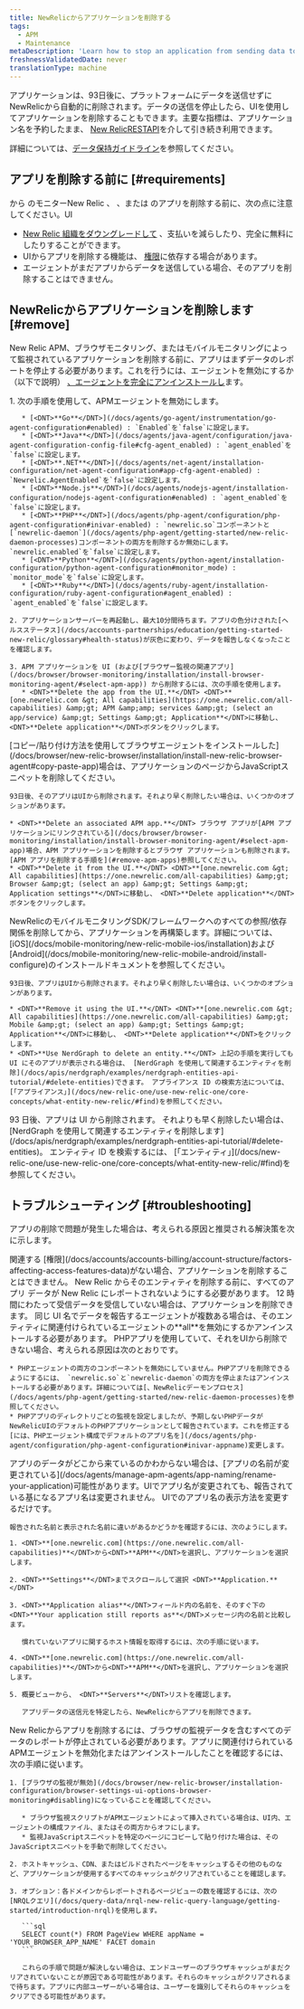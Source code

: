 ```yaml
---
title: NewRelicからアプリケーションを削除する
tags:
  - APM
  - Maintenance
metaDescription: 'Learn how to stop an application from sending data to New Relic, and how to remove it from the UI.'
freshnessValidatedDate: never
translationType: machine
---
```


アプリケーションは、93日後に、プラットフォームにデータを送信せずにNewRelicから自動的に削除されます。データの送信を停止したら、UIを使用してアプリケーションを削除することもできます。主要な指標は、アプリケーション名を予約したまま、 [New RelicRESTAPI](/docs/apis/rest-api-v2/getting-started/introduction-new-relic-rest-api-v2)を介して引き続き利用できます。

詳細については、[データ保持ガイドライン](/docs/accounts/accounts/data-management/overview-data-retention-components#apm)を参照してください。

## アプリを削除する前に [#requirements]

から のモニターNew Relic<InlinePopover type="apm" /> 、<InlinePopover type="browser" /> 、または のアプリを削除する前に、次の点に注意してください。<InlinePopover type="mobile" />UI

* [New Relic 組織をダウングレードして](/docs/accounts/accounts-billing/account-setup/downgradecancel-account) 、支払いを減らしたり、完全に無料にしたりすることができます。
* UIからアプリを削除する機能は、 [権限](/docs/accounts/accounts-billing/account-structure/factors-affecting-access-features-data/#user-permissions)に依存する場合があります。
* エージェントがまだアプリからデータを送信している場合、そのアプリを削除することはできません。

## NewRelicからアプリケーションを削除します [#remove]

New Relic APM、ブラウザモニタリング、またはモバイルモニタリングによって監視されているアプリケーションを削除する前に、アプリはまずデータのレポートを停止する必要があります。これを行うには、エージェントを無効にするか（以下で説明） [、エージェントを完全にアンインストールし](/docs/agents/manage-apm-agents/installation/uninstall-agent)ます。

<CollapserGroup>
  <Collapser id="remove-apm-apps" title="APMアプリケーション">
    1. 次の手順を使用して、APMエージェントを無効にします。

       * [<DNT>**Go**</DNT>](/docs/agents/go-agent/instrumentation/go-agent-configuration#enabled) : `Enabled`を`false`に設定します。
       * [<DNT>**Java**</DNT>](/docs/agents/java-agent/configuration/java-agent-configuration-config-file#cfg-agent_enabled) : `agent_enabled`を`false`に設定します。
       * [<DNT>**.NET**</DNT>](/docs/agents/net-agent/installation-configuration/net-agent-configuration#app-cfg-agent-enabled) : `Newrelic.AgentEnabled`を`false`に設定します。
       * [<DNT>**Node.js**</DNT>](/docs/agents/nodejs-agent/installation-configuration/nodejs-agent-configuration#enabled) : `agent_enabled`を`false`に設定します。
       * [<DNT>**PHP**</DNT>](/docs/agents/php-agent/configuration/php-agent-configuration#inivar-enabled) : `newrelic.so`コンポーネントと[`newrelic-daemon`](/docs/agents/php-agent/getting-started/new-relic-daemon-processes)コンポーネントの両方を削除するか無効にします。 `newrelic.enabled`を`false`に設定します。
       * [<DNT>**Python**</DNT>](/docs/agents/python-agent/installation-configuration/python-agent-configuration#monitor_mode) : `monitor_mode`を`false`に設定します。
       * [<DNT>**Ruby**</DNT>](/docs/agents/ruby-agent/installation-configuration/ruby-agent-configuration#agent_enabled) : `agent_enabled`を`false`に設定します。

    2. アプリケーションサーバーを再起動し、最大10分間待ちます。アプリの色分けされた[ヘルスステータス](/docs/accounts-partnerships/education/getting-started-new-relic/glossary#health-status)が灰色に変わり、データを報告しなくなったことを確認します。

    3. APM アプリケーションを UI (および[ブラウザー監視の関連アプリ](/docs/browser/browser-monitoring/installation/install-browser-monitoring-agent/#select-apm-app)) から削除するには、次の手順を使用します。
       * <DNT>**Delete the app from the UI.**</DNT> <DNT>**[one.newrelic.com &gt; All capabilities](https://one.newrelic.com/all-capabilities) &amp;gt; APM &amp;amp; services &amp;gt; (select an app/service) &amp;gt; Settings &amp;gt; Application**</DNT>に移動し、 <DNT>**Delete application**</DNT>ボタンをクリックします。
  </Collapser>

  <Collapser id="remove-browser-apps" title="ブラウザ">
    [コピー/貼り付け方法を使用してブラウザエージェントをインストールした](/docs/browser/new-relic-browser/installation/install-new-relic-browser-agent#copy-paste-app)場合は、アプリケーションのページからJavaScriptスニペットを削除してください。

    93日後、そのアプリはUIから削除されます。それより早く削除したい場合は、いくつかのオプションがあります。

    * <DNT>**Delete an associated APM app.**</DNT> ブラウザ アプリが[APM アプリケーションにリンクされている](/docs/browser/browser-monitoring/installation/install-browser-monitoring-agent/#select-apm-app)場合、APM アプリケーションを削除するとブラウザ アプリケーションも削除されます。 [APM アプリを削除する手順を](#remove-apm-apps)参照してください。
    * <DNT>**Delete it from the UI.**</DNT> <DNT>**[one.newrelic.com &gt; All capabilities](https://one.newrelic.com/all-capabilities) &amp;gt; Browser &amp;gt; (select an app) &amp;gt; Settings &amp;gt; Application settings**</DNT>に移動し、 <DNT>**Delete application**</DNT>ボタンをクリックします。
  </Collapser>

  <Collapser id="remove-mobile-apps" title="モバイル">
    NewRelicのモバイルモニタリングSDK/フレームワークへのすべての参照/依存関係を削除してから、アプリケーションを再構築します。詳細については、 [iOS](/docs/mobile-monitoring/new-relic-mobile-ios/installation)および[Android](/docs/mobile-monitoring/new-relic-mobile-android/install-configure)のインストールドキュメントを参照してください。

    93日後、アプリはUIから削除されます。それより早く削除したい場合は、いくつかのオプションがあります。

    * <DNT>**Remove it using the UI.**</DNT> <DNT>**[one.newrelic.com &gt; All capabilities](https://one.newrelic.com/all-capabilities) &amp;gt; Mobile &amp;gt; (select an app) &amp;gt; Settings &amp;gt; Application**</DNT>に移動し、 <DNT>**Delete application**</DNT>をクリックします。
    * <DNT>**Use NerdGraph to delete an entity.**</DNT> 上記の手順を実行しても UI にそのアプリが表示される場合は、 [NerdGraph を使用して関連するエンティティを削除](/docs/apis/nerdgraph/examples/nerdgraph-entities-api-tutorial/#delete-entities)できます。 アプライアンス ID の検索方法については、 [「アプライアンス」](/docs/new-relic-one/use-new-relic-one/core-concepts/what-entity-new-relic/#find)を参照してください。
  </Collapser>

  <Collapser id="remove-otel-apps" title="OpenTelemetry">
    93 日後、アプリは UI から削除されます。 それよりも早く削除したい場合は、 [NerdGraph を使用して関連するエンティティを削除します](/docs/apis/nerdgraph/examples/nerdgraph-entities-api-tutorial/#delete-entities)。 エンティティ ID を検索するには、 [「エンティティ」](/docs/new-relic-one/use-new-relic-one/core-concepts/what-entity-new-relic/#find)を参照してください。
  </Collapser>
</CollapserGroup>

## トラブルシューティング [#troubleshooting]

アプリの削除で問題が発生した場合は、考えられる原因と推奨される解決策を次に示します。

<CollapserGroup>
  <Collapser id="not-owner-admin" title="権限がありません">
    関連する [権限](/docs/accounts/accounts-billing/account-structure/factors-affecting-access-features-data)がない場合、アプリケーションを削除することはできません。
  </Collapser>

  <Collapser id="wait-longer" title="あなたは十分長く待っていません">
    New Relic からそのエンティティを削除する前に、すべてのアプリ データが New Relic にレポートされないようにする必要があります。 12 時間にわたって受信データを受信していない場合は、アプリケーションを削除できます。
  </Collapser>

  <Collapser id="agents-not-disabled" title="すべてのエージェントが無効になっているわけではありません">
    同じ UI 名でデータを報告するエージェントが複数ある場合は、そのエンティティに関連付けられているエージェントの<DNT>**all**</DNT>を無効にするかアンインストールする必要があります。
  </Collapser>

  <Collapser id="php-issues" title="PHPアプリの削除に問題があります">
    PHPアプリを使用していて、それをUIから削除できない場合、考えられる原因は次のとおりです。

    * PHPエージェントの両方のコンポーネントを無効にしていません。PHPアプリを削除できるようにするには、 `newrelic.so`と`newrelic-daemon`の両方を停止またはアンインストールする必要があります。詳細については[、NewRelicデーモンプロセス](/docs/agents/php-agent/getting-started/new-relic-daemon-processes)を参照してください。
    * PHPアプリのディレクトリごとの監視を設定しましたが、予期しないPHPデータがNewRelicUIのデフォルトのPHPアプリケーションとして報告されています。これを修正する[には、PHPエージェント構成でデフォルトのアプリ名を](/docs/agents/php-agent/configuration/php-agent-configuration#inivar-appname)変更します。
  </Collapser>

  <Collapser id="name-confusion" title="アプリのデータがどこから来ているのかわかりません">
    アプリのデータがどこから来ているのかわからない場合は、[アプリの名前が変更されている](/docs/agents/manage-apm-agents/app-naming/rename-your-application)可能性があります。UIでアプリ名が変更されても、報告されている基になるアプリ名は変更されません。 UIでのアプリ名の表示方法を変更するだけです。

    報告された名前と表示された名前に違いがあるかどうかを確認するには、次のようにします。

    1. <DNT>**[one.newrelic.com](https://one.newrelic.com/all-capabilities)**</DNT>から<DNT>**APM**</DNT>を選択し、アプリケーションを選択します。

    2. <DNT>**Settings**</DNT>までスクロールして選択 <DNT>**Application.**</DNT>

    3. <DNT>**Application alias**</DNT>フィールド内の名前を、そのすぐ下の<DNT>**Your application still reports as**</DNT>メッセージ内の名前と比較します。

       慣れていないアプリに関するホスト情報を取得するには、次の手順に従います。

    4. <DNT>**[one.newrelic.com](https://one.newrelic.com/all-capabilities)**</DNT>から<DNT>**APM**</DNT>を選択し、アプリケーションを選択します。

    5. 概要ビューから、 <DNT>**Servers**</DNT>リストを確認します。

       アプリデータの送信元を特定したら、NewRelicからアプリを削除できます。
  </Collapser>

  <Collapser id="browser-reporting" title="ブラウザデータはまだ報告中です">
    New Relicからアプリを削除するには、ブラウザの監視データを含むすべてのデータのレポートが停止されている必要があります。アプリに関連付けられているAPMエージェントを無効化またはアンインストールしたことを確認するには、次の手順に従います。

    1. [ブラウザの監視が無効](/docs/browser/new-relic-browser/installation-configuration/browser-settings-ui-options-browser-monitoring#disabling)になっていることを確認してください。

       * ブラウザ監視スクリプトがAPMエージェントによって挿入されている場合は、UI内、エージェントの構成ファイル、またはその両方からオフにします。
       * 監視JavaScriptスニペットを特定のページにコピーして貼り付けた場合は、そのJavaScriptスニペットを手動で削除してください。

    2. ホストキャッシュ、CDN、またはビルドされたページをキャッシュするその他のものなど、アプリケーションが使用するすべてのキャッシュがクリアされていることを確認します。

    3. オプション：各ドメインからレポートされるページビューの数を確認するには、次の[NRQLクエリ](/docs/query-data/nrql-new-relic-query-language/getting-started/introduction-nrql)を使用します。

       ```sql
       SELECT count(*) FROM PageView WHERE appName = 'YOUR_BROWSER_APP_NAME' FACET domain
       ```

       これらの手順で問題が解決しない場合は、エンドユーザーのブラウザキャッシュがまだクリアされていないことが原因である可能性があります。それらのキャッシュがクリアされるまで待ちます。アプリに内部ユーザーがいる場合は、ユーザーを識別してそれらのキャッシュをクリアできる可能性があります。
  </Collapser>
</CollapserGroup>